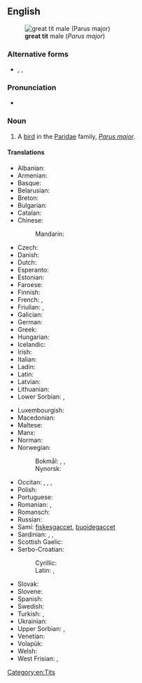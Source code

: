 {{also|great-tit}}
==English==
[[Image:Parus major male.jpg|thumb|right|'''great tit''' male (''Parus major'')]]

===Alternative forms===
* {{l|en|Great Tit}}, {{l|en|Great tit}}, {{l|en|great-tit}}

===Pronunciation===
* {{IPA|/ˈɡɹæt tɪt/|lang=en}}

===Noun===
{{en-noun}}

# A [[bird]] in the [[Paridae]] family, ''[[Parus major]]''.

====Translations====
{{trans-top|bird}}
* Albanian: {{t|sq|trishtili i madh}}
* Armenian: {{t|hy|մեծ երաշտահավ|sc=Armn}}
* Basque: {{t|eu|kaskabeltz}}
* Belarusian: {{t|be|сініца}}
* Breton: {{t|br|pennglaou}}
* Bulgarian: {{t|bg|голям синигер|sc=Cyrl}}
* Catalan: {{t|ca|mallerenga carbonera|f}}
* Chinese:
*: Mandarin: {{t|cmn|大山雀}}
* Czech: {{t|cs|sýkora koňadra}}
* Danish: {{t+|da|musvit|c}}
* Dutch: {{t+|nl|koolmees|f}}
* Esperanto: {{t|eo|granda paruo}}
* Estonian: {{t|et|rasvatihane}}
* Faroese: {{t|fo|stórtíta}}
* Finnish: {{t+|fi|talitiainen}}
* French: {{t+|fr|mésange}}, {{t+|fr|mésange charbonnière|f}}
* Friulian: {{t|fur|parussule}}, {{t|fur|parusse}}
* Galician: {{t+|gl|ferreiriño abelleiro}}
* German: {{t+|de|Kohlmeise|f}}
* Greek: {{t+|el|καλόγερος}}
* Hungarian: {{t+|hu|széncinege}}
* Icelandic: {{t|is|meisa}}
* Irish: {{t|ga|meantán mór}}
* Italian: {{t|it|cinciallegra}}
* Ladin: {{t|lld|mosela}}
* Latin: {{t|la|Parus major}}
* Latvian: {{t|lv|lielā zīlīte}}
* Lithuanian: {{t+|lt|zylė}}
* Lower Sorbian: {{t|dsb|sykora}}, {{t|dsb|sykorka}}
{{trans-mid}}
* Luxembourgish: {{t|lb|Schielmees|f}}
* Macedonian: {{t|mk|сипка|tr=[[sipka]]|sc=Cyrl}}
* Maltese: {{t|mt|fjorentin}}
* Manx: {{t|gv|bliu-bonnet|m}}
* Norman: {{t|nrf|d'mouaîselle|f}}
* Norwegian:
*: Bokmål: {{t|nb|kjøttmeis|c}}, {{t|nb|talgmeis|c}}, {{t|nb|talgokse|m}}
*: Nynorsk: {{t|nn|kjøtmeis|f}}
* Occitan: {{t+|oc|mesenga}}, {{t|oc|capnegre|m}}, {{t+|oc|viralenga|m}}, {{t|oc|mesenga carbonièira|f}}
* Polish: {{t+|pl|sikora bogatka}}
* Portuguese: {{t+|pt|chapim}}
* Romanian: {{t+|ro|pițigoi}}, {{t|ro|pițigoi mare|m}}
* Romansch: {{t|rm|maset grond}}
* Russian: {{t|ru|больша́я сини́ца}}
* Sami: [[fiskesgaccet]], [[buoidegaccet]]
* Sardinian: {{t|sc|acutzaferru}}, {{t|sc|tzerri-tzerri}}, {{t|sc|béccidi}}
* Scottish Gaelic: {{t|gd|currac-baintighearna|m}}
* Serbo-Croatian:
*: Cyrillic: {{t|sh|сеница|sc=Cyrl}}
*: Latin: {{t+|sh|senica|sc=Latn}}, {{t|sh|sjenica velika}}
* Slovak: {{t|sk|sýkorka veľká}}
* Slovene: {{t+|sl|velika sinica}}
* Spanish: {{t+|es|carbonero|m}}
* Swedish: {{t+|sv|talgoxe}}
* Turkish: {{t+|tr|bas}}, {{t|tr|tankara}}
* Ukrainian: {{t|uk|синиця велика|tr=[[sinicja velika]]|sc=Cyrl}}
* Upper Sorbian: {{t|hsb|sykorka}}, {{t|hsb|sykora}}
* Venetian: {{t|vec|perùsoła|f}}
* Volapük: {{t|vo|gretaparud}}
* Welsh: {{t|cy|titw mawr}}
* West Frisian: {{t+|fy|blokmies|c}}, {{t+|fy|blokfink|c}}
{{trans-bottom}}

[[Category:en:Tits]]